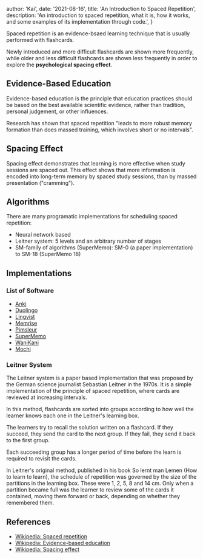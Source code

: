 
  author: 'Kai',
  date: '2021-08-16',
  title: 'An Introduction to Spaced Repetition',
  description:
    'An introduction to spaced repetition, what it is, how it works, and some examples of its implementation through code.',
}


Spaced repetition is an evidence-bsaed learning technique that is usually performed with flashcards.

Newly introduced and more difficult flashcards are shown more frequently, while older and less difficult flashcards are shown less frequently in order to explore the **psychological spacing effect**.

## Evidence-Based Education
Evidence-based education is the principle that education practices should be based on the best available scientific evidence, rather than tradition, personal judgement, or other influences.

Research has shown that spaced repetition "leads to more robust memory formation than does massed training, which involves short or no intervals".

## Spacing Effect
Spacing effect demonstrates that learning is more effective when study sessions are spaced out. This effect shows that more information is encoded into long-term memory by spaced study sessions, than by massed presentation ("cramming").

## Algorithms
There are many programatic implementations for scheduling spaced repetition:

- Neural network based
- Leitner system: 5 levels and an arbitrary number of stages
- SM-family of algorithms (SuperMemo): SM-0 (a paper implementation) to SM-18 (SuperMemo 18)

## Implementations

### List of Software
- [Anki](#)
- [Duolingo](#)
- [Lingvist](#)
- [Memrise](#)
- [Pimsleur](#)
- [SuperMemo](#)
- [WaniKani](#)
- [Mochi](#)

### Leitner System
The Leitner system is a paper based implementation that was proposed by the German science journalist Sebastian Leitner in the 1970s. It is a simple implementation of the principle of spaced repetition, where cards are reviewed at increasing intervals.

In this method, flashcards are sorted into groups according to how well the learner knows each one in the Leitner's learning box.

The learners try to recall the solution written on a flashcard. If they succeed, they send the card to the next group. If they fail, they send it back to the first group.

Each succeeding group has a longer period of time before the learn is required to revisit the cards.

In Leitner's original method, published in his book So lernt man Lemen (How to learn to learn), the schedule of repetition was governed by the size of the partitions in the learning box. These were 1, 2, 5, 8 and 14 cm. Only when a partition became full was the learner to review some of the cards it contained, moving them forward or back, depending on whether they remembered them.

## References
- [Wikipedia: Spaced repetition](https://en.wikipedia.org/wiki/Spaced_repetition)
- [Wikipedia: Evidence-based education](https://en.wikipedia.org/wiki/Evidence-based_education)
- [Wikipedia: Spacing effect](https://en.wikipedia.org/wiki/Spacing_effect)